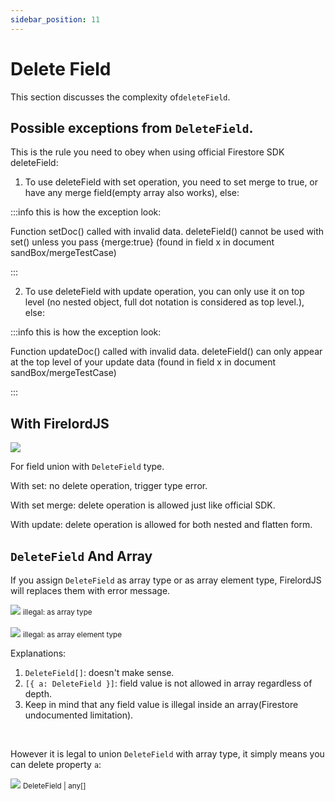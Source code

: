 ```yaml
---
sidebar_position: 11
---
```


# Delete Field

This section discusses the complexity of`deleteField`.

## Possible exceptions from `DeleteField`.

This is the rule you need to obey when using official Firestore SDK deleteField:

1. To use deleteField with set operation, you need to set merge to true, or have any merge field(empty array also works), else:

:::info this is how the exception look:

Function setDoc() called with invalid data. deleteField() cannot be used with set() unless you pass {merge:true} (found in field x in document sandBox/mergeTestCase)

:::

2. To use deleteField with update operation, you can only use it on top level (no nested object, full dot notation is considered as top level.), else:

:::info this is how the exception look:

Function updateDoc() called with invalid data. deleteField() can only appear at the top level of your update data (found in field x in document sandBox/mergeTestCase)

:::

## With FirelordJS

<Image
	src="/firelordv2/deleteField7.png"
	text="FirelordJS stops you from doing it the wrong way, provide hint and relax certain limitation with internal flatten."
/>

For field union with `DeleteField` type.

With set: no delete operation, trigger type error.

With set merge: delete operation is allowed just like official SDK.

With update: delete operation is allowed for both nested and flatten form.

## `DeleteField` And Array

If you assign `DeleteField` as array type or as array element type, FirelordJS will replaces them with error message.

<div style={{ display: 'flex', flexDirection: 'column', alignItems: 'center' }}>
	<img src="/firelordv2/deleteField3.png" />
	<small>illegal: as array type</small>
</div>

<br />
<div style={{ display: 'flex', flexDirection: 'column', alignItems: 'center' }}>
	<img src="/firelordv2/deleteField4.png" />
	<small>illegal: as array element type</small>
</div>

Explanations:

1. `DeleteField[]`: doesn't make sense.
2. `[{ a: DeleteField }]`: field value is not allowed in array regardless of depth.
3. Keep in mind that any field value is illegal inside an array(Firestore undocumented limitation).

<br />

However it is legal to union `DeleteField` with array type, it simply means you can delete property `a`:

<div style={{ display: 'flex', flexDirection: 'column', alignItems: 'center' }}>
	<img src="/firelordv2/deleteField5.png" />
	<small>DeleteField | any[]</small>
</div>
<br />
